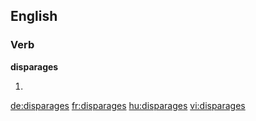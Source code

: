 ==English==

===Verb===
'''disparages'''

# {{en-third-person singular of|disparage}}

[[de:disparages]]
[[fr:disparages]]
[[hu:disparages]]
[[vi:disparages]]